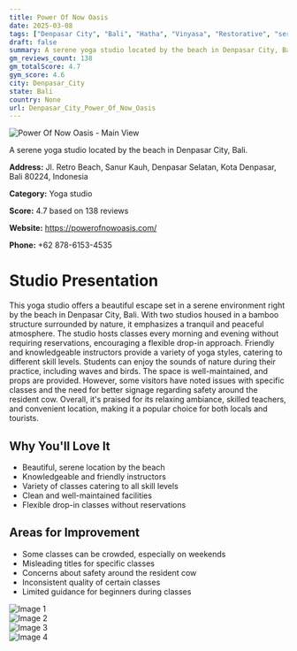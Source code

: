 ```yaml
---
title: Power Of Now Oasis
date: 2025-03-08
tags: ["Denpasar City", "Bali", "Hatha", "Vinyasa", "Restorative", "serene atmosphere", "beachfront", "Denpasar City"]  
draft: false
summary: A serene yoga studio located by the beach in Denpasar City, Bali.
gm_reviews_count: 138
gm_totalScore: 4.7
gym_score: 4.6
city: Denpasar_City
state: Bali
country: None
url: Denpasar_City_Power_Of_Now_Oasis
---
```


<div className="aspect-[16/9] relative my-8">
  <img 
    src="https://lh5.googleusercontent.com/p/AF1QipM7BSyStDiaxFotOIt4-Z_Q2qcIFNCRRTanqExu=w1920-h1080-k-no"
    alt="Power Of Now Oasis - Main View"
    className="object-cover absolute inset-0 w-full h-full rounded-lg"
  />
</div>

A serene yoga studio located by the beach in Denpasar City, Bali.

**Address:** Jl. Retro Beach, Sanur Kauh, Denpasar Selatan, Kota Denpasar, Bali 80224, Indonesia

**Category:** Yoga studio

**Score:** 4.7 based on 138 reviews

**Website:** https://powerofnowoasis.com/

**Phone:** +62 878-6153-4535

# Studio Presentation

This yoga studio offers a beautiful escape set in a serene environment right by the beach in Denpasar City, Bali. With two studios housed in a bamboo structure surrounded by nature, it emphasizes a tranquil and peaceful atmosphere. The studio hosts classes every morning and evening without requiring reservations, encouraging a flexible drop-in approach. Friendly and knowledgeable instructors provide a variety of yoga styles, catering to different skill levels. Students can enjoy the sounds of nature during their practice, including waves and birds. The space is well-maintained, and props are provided. However, some visitors have noted issues with specific classes and the need for better signage regarding safety around the resident cow. Overall, it's praised for its relaxing ambiance, skilled teachers, and convenient location, making it a popular choice for both locals and tourists.

## Why You'll Love It

- Beautiful, serene location by the beach
- Knowledgeable and friendly instructors
- Variety of classes catering to all skill levels
- Clean and well-maintained facilities
- Flexible drop-in classes without reservations

## Areas for Improvement

- Some classes can be crowded, especially on weekends
- Misleading titles for specific classes
- Concerns about safety around the resident cow
- Inconsistent quality of certain classes
- Limited guidance for beginners during classes

<div className="grid grid-cols-1 xl:grid-cols-2 gap-4 my-8">
<div className="aspect-[4/3] relative"><img src="https://lh3.googleusercontent.com/p/AF1QipNyiZJPAa1cAMX9U1cONY8mE4yq7acnUE47Fe0B=w1920-h1080-k-no" alt="Image 1" className="object-cover absolute inset-0 w-full h-full rounded-lg" /></div>
<div className="aspect-[4/3] relative"><img src="https://lh5.googleusercontent.com/p/AF1QipN4SnZVFBisDmq6FtoEb8FKoDHOLWBZwvEJXB8z=w1920-h1080-k-no" alt="Image 2" className="object-cover absolute inset-0 w-full h-full rounded-lg" /></div>
<div className="aspect-[4/3] relative"><img src="https://lh5.googleusercontent.com/p/AF1QipOtQl4Yt1LWWEMXuVejPefVLwl0wK2YQqBCaGxs=w1920-h1080-k-no" alt="Image 3" className="object-cover absolute inset-0 w-full h-full rounded-lg" /></div>
<div className="aspect-[4/3] relative"><img src="https://lh5.googleusercontent.com/p/AF1QipPEJ-CfJD9MEqcRevC2N-Bafy1q6COxeXqg0QLn=w1920-h1080-k-no" alt="Image 4" className="object-cover absolute inset-0 w-full h-full rounded-lg" /></div>
</div>
